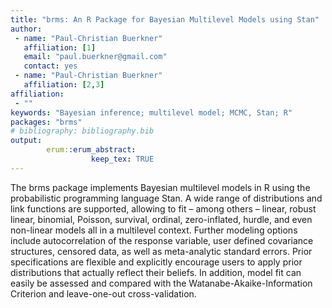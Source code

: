 ```yaml
---
title: "brms: An R Package for Bayesian Multilevel Models using Stan"
author:
 - name: "Paul-Christian Buerkner"
   affiliation: [1]
   email: "paul.buerkner@gmail.com"
   contact: yes
 - name: "Paul-Christian Buerkner"
   affiliation: [2,3]
affiliation:
 - ""
keywords: "Bayesian inference; multilevel model; MCMC, Stan; R"
packages: "brms"
# bibliography: bibliography.bib
output:  
        erum::erum_abstract:
                  keep_tex: TRUE
---
```


The brms package implements Bayesian multilevel models in R using the
probabilistic programming language Stan. A wide range of distributions
and link functions are supported, allowing to fit -- among others --
linear, robust linear, binomial, Poisson, survival, ordinal,
zero-inflated, hurdle, and even non-linear models all in a multilevel
context. Further modeling options include autocorrelation of the
response variable, user defined covariance structures, censored data, as
well as meta-analytic standard errors. Prior specifications are flexible
and explicitly encourage users to apply prior distributions that
actually reflect their beliefs. In addition, model fit can easily be
assessed and compared with the Watanabe-Akaike-Information Criterion and
leave-one-out cross-validation.

<!--  -->
<!--  -->
<!--  -->
